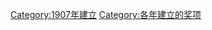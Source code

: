 {{cat topic in year| topic=建立的奖项|year=1907}}
[[Category:1907年建立|Category:1907年建立]]
[[Category:各年建立的奖项|Category:各年建立的奖项]]